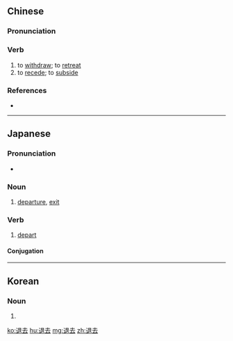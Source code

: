 ==Chinese==
{{zh-forms}}

===Pronunciation===
{{zh-pron
|m=tuìqù
|h=pfs=thui-hi
|cat=v
}}

===Verb===
{{zh-verb}}

# to [[withdraw]]; to [[retreat]]
# to [[recede]]; to [[subside]]

===References===
* {{cite-web
|url=http://www.jukuu.com
|title=退去
|work=www.jukuu.com
|language=Mandarin/English
|accessdate=2009-09-18}}

----

==Japanese==
{{ja-kanjitab|たい|きょ|yomi=o}}

===Pronunciation===
* {{ja-pron|たいきょ|yomi=o}}

===Noun===
{{ja-noun|たいきょ}}

# [[departure]], [[exit]]

===Verb===
{{ja-verb-suru|tr=intrans|たいきょ}}

# [[depart]]

====Conjugation====
{{ja-suru|たいきょ}}
----
==Korean==
{{ko-hanjatab}}

===Noun===
{{ko-noun|hj|hangeul=퇴거}}

# {{hanja form of|퇴거|[[leaving]]}}

[[ko:退去]]
[[hu:退去]]
[[mg:退去]]
[[zh:退去]]